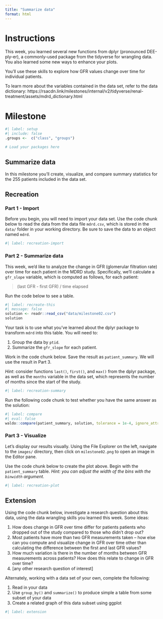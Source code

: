 ```yaml
---
title: "Summarize data"
format: html
---
```


# Instructions

This week, you learned several new functions from dplyr (pronounced DEE-ply-er), a commonly-used package from the tidyverse for wrangling data. You also learned some new ways to enhance your plots.

You'll use these skills to explore how GFR values change over time for individual patients.

To learn more about the variables contained in the data set, refer to the data dictionary: https://rsacdn.link/milestones/internal/v2/tidyverse/renal-treatment/assets/mdrd_dictionary.html

# Milestone

```r
#| label: setup
#| include: false
.groups <-  c("class", "groups")

# Load your packages here

```

## Summarize data

In this milestone you'll create, visualize, and compare summary statistics for the 255 patients included in the data set.

## Recreation

### Part 1 - Import

Before you begin, you will need to import your data set. Use the code chunk below to read the data from the data file `mdrd.csv`, which is stored in the `data/` folder in your working directory. Be sure to save the data to an object named `mdrd`.

```r
#| label: recreation-import

```

### Part 2 - Summarize data

This week, we'd like to analyze the change in GFR (glomerular filtration rate) over time for each patient in the MDRD study. Specifically, we'll calculate a `gfr_slope` variable, which is computed as follows, for each patient:

> (last GFR - first GFR) / time elapsed

Run the code below to see a table.

```r
#| label: recreate-this
#| message: false
solution <- readr::read_csv("data/milestone02.csv")
solution
```

Your task is to use what you've learned about the dplyr package to transform `mdrd` into this table. You will need to:

1. Group the data by `ptid`. 
2. Summarize the `gfr_slope` for each patient.

Work in the code chunk below. Save the result as `patient_summary`. We will use the result in Part 3.

_Hint_: consider functions `last()`, `first()`, and `max()` from the dplyr package, as well as the `months` variable in the data set, which represents the number of months since the start of the study.


```r
#| label: recreation-summary

```

Run the following code chunk to test whether you have the same answer as the solution:

```r
#| label: compare
#| eval: false
waldo::compare(patient_summary, solution, tolerance = 1e-4, ignore_attr = .groups)
```

### Part 3 - Visualize

Let's display our results visually. Using the File Explorer on the left, navigate to the `images/` directory, then click on `milestone02.png` to open an image in the Editor pane.

Use the code chunk below to create the plot above. Begin with the `patient_summary` table. *Hint: you can adjust the width of the bins with the `binwidth` argument.*

```r
#| label: recreation-plot

```

## Extension

Using the code chunk below, investigate a research question about this data, using the data wrangling skills you learned this week. Some ideas:

1. How does change in GFR over time differ for patients patients who dropped out of the study compared to those who didn't drop out?
2. Most patients have more than two GFR measurements taken -- how else can you compute and visualize change in GFR over time other than calculating the difference between the first and last GFR values?
3. How much variation is there in the number of months between GFR measurements across patients? How does this relate to change in GFR over time?
4. [any other research question of interest]

Alternately, working with a data set of your own, complete the following:

1. Read in your data
2. Use `group_by()` and `summarize()` to produce simple a table from some subset of your data 
3. Create a related graph of this data subset using ggplot 

```r
#| label: extension

```